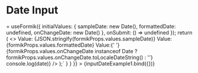 
<Meta title="Components/Inputs/Input Date" component={InputDate} />

# Date Input

<Canvas>
  <Story
    name="Input Date"
    parameters={{
      docs: {
        source: {
          code: dedent`
  const formikProps: FormikProps<any> = useFormik({
    initialValues: {
      sampleDate: new Date(),
      formattedDate: undefined,
      onChangeDate: new Date()
    },
    onSubmit: () => undefined
  });
  return (
    <>
      Value: {JSON.stringify(formikProps.values.sampleDate)}
      <InputDate name="sampleDate" formikProps={formikProps} />
      Value: {formikProps.values.formattedDate}
      <InputDate name="formattedDate" valueFormat={'LL/dd/yyyy'} formikProps={formikProps} />
      Value:{' '}
      {formikProps.values.onChangeDate instanceof Date ? formikProps.values.onChangeDate.toLocaleDateString() : ''}
      <InputDate
        name="onChangeDate"
        formikProps={formikProps}
        onChange={(date: string | Date | null) => console.log(date)}
      />
    </>
  );`
        }
      }
    }}
  >
    {inputDateExample1.bind({})}
  </Story>
  <ArgsTable of={InputDate} />
</Canvas>
